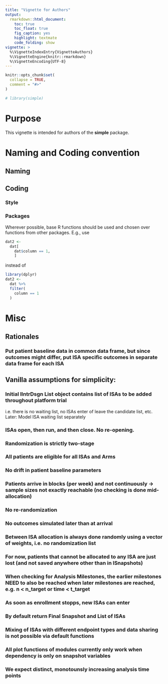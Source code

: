 ```yaml
---
title: "Vignette for Authors"
output:
  rmarkdown::html_document:
    toc: true
    toc_float: true
    fig_caption: yes
    highlight: textmate
    code_folding: show
vignette: >
  %\VignetteIndexEntry{VignetteAuthors}
  %\VignetteEngine{knitr::rmarkdown}
  %\VignetteEncoding{UTF-8}
---
```


```r
knitr::opts_chunk$set(
  collapse = TRUE,
  comment = "#>"
)
```

```r
# library(simple)
```

# Purpose

This vignette is intended for authors of the **simple** package. 


# Naming and Coding convention

## Naming

## Coding

### Style

### Packages

Wherever possible, base R functions should be used and chosen over functions from other packages. E.g., use

```r
dat2 <- 
  dat[
    dat$column == 1,
    ]
```

instead of

```r
library(dplyr)
dat2 <- 
  dat %>% 
  filter(
    column == 1
  )
```


# Misc

## Rationales

### Put patient baseline data in common data frame, but since outcomes might differ, put ISA specific outcomes in separate data frame for each ISA

## Vanilla assumptions for simplicity:

### Initial lIntrDsgn List object contains list of ISAs to be added throughout platform trial
 i.e. there is no waiting list, no ISAs enter of leave the candidate list, etc. 
 Later: Model ISA waiting list separately 

### ISAs open, then run, and then close. No re-opening.

### Randomization is strictly two-stage

### All patients are eligible for all ISAs and Arms

### No drift in patient baseline parameters

### Patients arrive in blocks (per week) and not continuously -> sample sizes not exactly reachable (no checking is done mid-allocation)

### No re-randomization

### No outcomes simulated later than at arrival

### Between ISA allocation is always done randomly using a vector of weights, i.e. no randomization list

### For now, patients that cannot be allocated to any ISA are just lost (and not saved anywhere other than in lSnapshots)

### When checking for Analysis Milestones, the earlier milestones NEED to also be reached when later milestones are reached, e.g. n < n_target or time < t_target

### As soon as enrollment stopps, new ISAs can enter

### By default return Final Snapshot and List of ISAs

### Mixing of ISAs with different endpoint types and data sharing is not possible via default functions

### All plot functions of modules currently only work when dependency is only on snapshot variables

### We expect distinct, monotounsly increasing analysis time points
